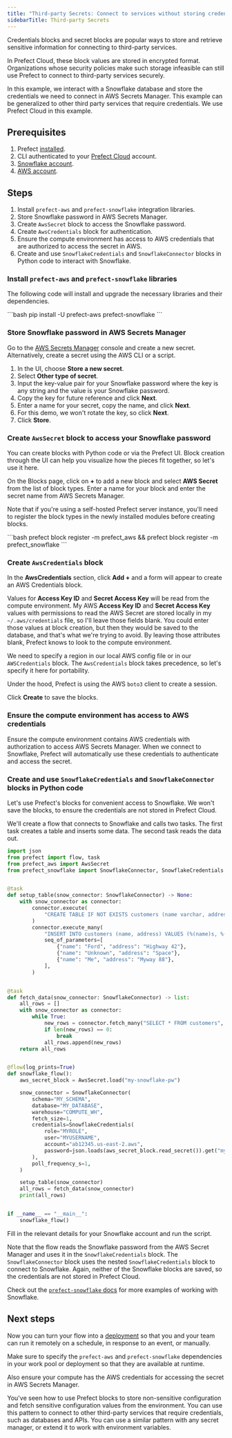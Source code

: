 ```yaml
---
title: "Third-party Secrets: Connect to services without storing credentials in blocks"
sidebarTitle: Third-party Secrets
---
```



Credentials blocks and secret blocks are popular ways to store and retrieve sensitive information for connecting to third-party services.

In Prefect Cloud, these block values are stored in encrypted format.
Organizations whose security policies make such storage infeasible can still use Prefect to connect to third-party services securely.

In this example, we interact with a Snowflake database and store the credentials we need to connect in AWS Secrets Manager.
This example can be generalized to other third party services that require credentials.
We use Prefect Cloud in this example.

## Prerequisites

1. Prefect [installed](/2.18.3/getting-started/installation).
1. CLI authenticated to your [Prefect Cloud](https://app.prefect.cloud) account.
1. [Snowflake account](https://www.snowflake.com/).
1. [AWS account](https://aws.amazon.com/).

## Steps

1. Install `prefect-aws` and `prefect-snowflake` integration libraries.
1. Store Snowflake password in AWS Secrets Manager.
1. Create `AwsSecret` block to access the Snowflake password.
1. Create `AwsCredentials` block for authentication.
1. Ensure the compute environment has access to AWS credentials that are authorized to access the secret in AWS.
1. Create and use `SnowflakeCredentials` and `SnowflakeConnector` blocks in Python code to interact with Snowflake.

### Install `prefect-aws` and `prefect-snowflake` libraries

The following code will install and upgrade the necessary libraries and their dependencies.

<div class="terminal">
```bash
pip install -U prefect-aws prefect-snowflake
```
</div>

### Store Snowflake password in AWS Secrets Manager

Go to the [AWS Secrets Manager](https://aws.amazon.com/secrets-manager/) console and create a new secret.
Alternatively, create a secret using the AWS CLI or a script.

1. In the UI, choose **Store a new secret**.
1. Select **Other type of secret**.
1. Input the key-value pair for your Snowflake password where the key is any string and the value is your Snowflake password.
1. Copy the key for future reference and click **Next**.
1. Enter a name for your secret, copy the name, and click **Next**.
1. For this demo, we won't rotate the key, so click **Next**.
1. Click **Store**.

### Create `AwsSecret` block to access your Snowflake password

You can create blocks with Python code or via the Prefect UI.
Block creation through the UI can help you visualize how the pieces fit together, so let's use it here.

On the Blocks page, click on **+** to add a new block and select **AWS Secret** from the list of block types.
Enter a name for your block and enter the secret name from AWS Secrets Manager.

Note that if you're using a self-hosted Prefect server instance, you'll need to register the block types in the newly installed modules before creating blocks.

<div class="terminal">
```bash
prefect block register -m prefect_aws && prefect block register -m prefect_snowflake
```
</div>

### Create `AwsCredentials` block

In the **AwsCredentials** section, click **Add +** and a form will appear to create an AWS Credentials block.

Values for **Access Key ID** and **Secret Access Key** will be read from the compute environment.
My AWS **Access Key ID** and **Secret Access Key** values with permissions to read the AWS Secret are stored locally in my `~/.aws/credentials` file, so I'll leave those fields blank.
You could enter those values at block creation, but then they would be saved to the database, and that's what we're trying to avoid.
By leaving those attributes blank, Prefect knows to look to the compute environment.

We need to specify a region in our local AWS config file or in our `AWSCredentials` block.
The `AwsCredentials` block takes precedence, so let's specify it here for portability.

Under the hood, Prefect is using the AWS `boto3` client to create a session.

Click **Create** to save the blocks.

### Ensure the compute environment has access to AWS credentials

Ensure the compute environment contains AWS credentials with authorization to access AWS Secrets Manager.
When we connect to Snowflake, Prefect will automatically use these credentials to authenticate and access the secret.

### Create and use `SnowflakeCredentials` and `SnowflakeConnector` blocks in Python code

Let's use Prefect's blocks for convenient access to Snowflake.
We won't save the blocks, to ensure the credentials are not stored in Prefect Cloud.

We'll create a flow that connects to Snowflake and calls two tasks.
The first task creates a table and inserts some data.
The second task reads the data out.

```python
import json
from prefect import flow, task
from prefect_aws import AwsSecret
from prefect_snowflake import SnowflakeConnector, SnowflakeCredentials


@task
def setup_table(snow_connector: SnowflakeConnector) -> None:
    with snow_connector as connector:
        connector.execute(
            "CREATE TABLE IF NOT EXISTS customers (name varchar, address varchar);"
        )
        connector.execute_many(
            "INSERT INTO customers (name, address) VALUES (%(name)s, %(address)s);",
            seq_of_parameters=[
                {"name": "Ford", "address": "Highway 42"},
                {"name": "Unknown", "address": "Space"},
                {"name": "Me", "address": "Myway 88"},
            ],
        )


@task
def fetch_data(snow_connector: SnowflakeConnector) -> list:
    all_rows = []
    with snow_connector as connector:
        while True:
            new_rows = connector.fetch_many("SELECT * FROM customers", size=2)
            if len(new_rows) == 0:
                break
            all_rows.append(new_rows)
    return all_rows


@flow(log_prints=True)
def snowflake_flow():
    aws_secret_block = AwsSecret.load("my-snowflake-pw")

    snow_connector = SnowflakeConnector(
        schema="MY_SCHEMA",
        database="MY_DATABASE",
        warehouse="COMPUTE_WH",
        fetch_size=1,
        credentials=SnowflakeCredentials(
            role="MYROLE",
            user="MYUSERNAME",
            account="ab12345.us-east-2.aws",
            password=json.loads(aws_secret_block.read_secret()).get("my-snowflake-pw"),
        ),
        poll_frequency_s=1,
    )

    setup_table(snow_connector)
    all_rows = fetch_data(snow_connector)
    print(all_rows)


if __name__ == "__main__":
    snowflake_flow()
```

Fill in the relevant details for your Snowflake account and run the script.

Note that the flow reads the Snowflake password from the AWS Secret Manager and uses it in the `SnowflakeCredentials` block.
The `SnowflakeConnector` block uses the nested `SnowflakeCredentials` block to connect to Snowflake.
Again, neither of the Snowflake blocks are saved, so the credentials are not stored in Prefect Cloud.

Check out the [`prefect-snowflake` docs](/2.18.3/integrations/prefect-snowflake) for more examples of working with Snowflake.

## Next steps

Now you can turn your flow into a [deployment](/2.18.3/guides/prefect-deploy/) so that you and your team can run it remotely on a schedule, in response to an event, or manually.  

Make sure to specify the `prefect-aws` and `prefect-snowflake` dependencies in your work pool or deployment so that they are available at runtime.

Also ensure your compute has the AWS credentials for accessing the secret in AWS Secrets Manager.

You've seen how to use Prefect blocks to store non-sensitive configuration and fetch sensitive configuration values from the environment.
You can use this pattern to connect to other third-party services that require credentials, such as databases and APIs.
You can use a similar pattern with any secret manager, or extend it to work with environment variables.
